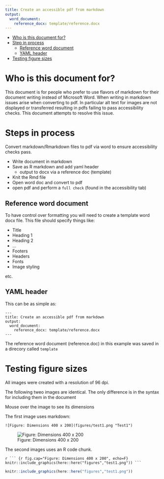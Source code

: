 ```yaml
---
title: Create an accessible pdf from markdown
output: 
  word_document: 
    reference_docx: template/reference.docx
---
```


- [Who is this document for?](#who-is-this-document-for)
- [Step in process](#steps-in-process)
  - [Reference word document](#reference-word-document)
  - [YAML header](#yaml-header)
- [Testing figure sizes](#testing-figure-sizes)


# Who is this document for?

This document is for people who prefer to use flavors of markdown for their document writing instead of Microsoft Word.
When writing in markdown issues arise when converting to pdf. In particular alt text for images are not displayed or transferred resulting in pdfs failing to pass accessibility checks. This document attempts to resolve this issue.

# Steps in process

Convert markdown/Rmarkdown files to pdf via word to ensure accessibility checks pass.

* Write document in markdown
* Save as R markdown and add yaml header
    + output to docx via a reference doc (template)
* Knit the Rmd file
* Open word doc and convert to pdf
* open pdf and perform a `full check` (found in the accessibility tab)

## Reference word document

To have control over formatting you will need to create a template word docx file.
This file should specify things like:

* Title
* Heading 1
* Heading 2
* ...
* Footers
* Headers
* Fonts
* Image styling

etc.

## YAML header

This can be as simple as:

```
---
title: Create an accessible pdf from markdown
output: 
  word_document: 
    reference_docx: template/reference.docx
---

```

The reference word document (reference.doc) in this example was saved in a direcory called `template`


# Testing figure sizes

All images were created with a resolution of 96 dpi.

The following tweo images are identical. The only difference is in the syntax for including them in the document

Mouse over the image to see its dimensions

The first image uses markdown:

```![Figure: Dimensions 400 x 200](figures/test1.png "Test1") ```

![Figure: Dimensions 400 x 200](figures/test1.png "Test1") 

The second images uses an R code chunk. 

`r ``` {r fig.cap="Figure: Dimensions 400 x 200", echo=F}
knitr::include_graphics(here::here("figures","test1.png"))
```
`

``` r
knitr::include_graphics(here::here("figures","test1.png"))

```



